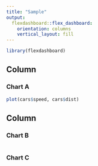 ```yaml
---
title: "Sample"
output: 
  flexdashboard::flex_dashboard:
    orientation: columns
    vertical_layout: fill
---
```


```r
library(flexdashboard)
```

Column {data-width=650}
-----------------------------------------------------------------------

### Chart A

```r
plot(cars$speed, cars$dist)
```

Column {data-width=350}
-----------------------------------------------------------------------

### Chart B

```r

```

### Chart C

```r

```

